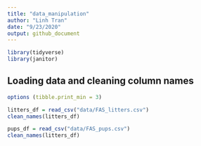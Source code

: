 ```yaml
---
title: "data_manipulation"
author: "Linh Tran"
date: "9/23/2020"
output: github_document
---
```


```r
library(tidyverse)
library(janitor)
```

## Loading data and cleaning column names

```r
options (tibble.print_min = 3)

litters_df = read_csv("data/FAS_litters.csv")
clean_names(litters_df)

pups_df = read_csv("data/FAS_pups.csv")
clean_names(litters_df)


```

